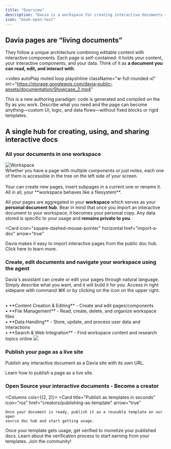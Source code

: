 ```yaml
---
title: "Overview"
description: "Davia is a workspace for creating interactive documents — pages that mix text, data, and AI-generated components."
icon: "book-open-text"
---
```



## Davia pages are “living documents”

They follow a unique architecture combining editable content with interactive components.
Each page is self-contained: it holds your content, your interactive components, and your data. Think of it as **a document you can read, edit, and interact with**.

<video
  autoPlay
  muted
  loop
  playsInline
  className="w-full rounded-xl"
  src="https://storage.googleapis.com/davia-public-assets/documentation/Showcase_2.mp4"
></video>

This is a new authoring paradigm: code is generated and compiled on the fly as you work. Describe what you need and the page can become anything—custom UI,
logic, and data flows—without fixed blocks or rigid templates.

## A single hub for creating, using, and sharing interactive docs

### All your documents in one workspace

<Card>
  <Columns cols={2}>
    <img
      src="images/workspace-filesystem.png"
      alt="Workspace"
      className="rounded-lg"
    ></img>
    <Card title="On the left side of the screen your workspace">
      <br />
      Whether you have a page with multiple components or just notes, each one of
      them is accessible in the tree on the left side of your screen. <br />
      <br /> Your can create new pages, insert subpages in a current one or
      rename it. All in all, your **workspace behaves like a filesystem**.
    </Card>
  </Columns>
</Card>

All your pages are aggregated in your **workspace** which serves as your **personal document hub**.
Bear in mind that once you import an interactive document to your workspace, it becomes your personal copy. Any data stored is specific to your usage and **remains private to you**.

<Card
  icon="square-dashed-mouse-pointer"
  horizontal
  href="import-a-doc"
  arrow="true"
>
  Davia makes it easy to import interactive pages from the public doc hub. Click
  here to learn more.
</Card>

### Create, edit documents and navigate your workspace using the agent

Davia's assistant can create or edit your pages through natural language.
Simply describe what you want, and it will build it for you.
Access in right sidepane with command ⌘K or by clicking on the <ChatIcon /> icon on the upper right.

<Card horizontal>
  <Columns cols={2}>
    <Card title="This chat is your working partner. Here's what it can do:">
      <br /> • **Content Creation & Editing** - Create and edit pages/components
      <br /> • **File Management** - Read, create, delete, and organize workspace
      files
      <br /> • **Data Handling** - Store, update, and process user data and
      interactions
      <br /> • **Search & Web Integration** - Find workspace content and research
      topics online
    </Card>
    <img src="images/left-chat.png" className="rounded-lg"></img>
  </Columns>
</Card>

### Publish your page as a live site

Publish any interactive document as a Davia site with its own URL.

<Card icon="share" horizontal href="publish" arrow="true">
  Learn how to publish a page as a live site.
</Card>

### Open Source your interactive documents - Become a creator

<Columns cols={(2, 2)}>
  <Card
    title="Publish as templates in seconds"
    icon="rss"
    href="creators/publishing-as-template"
    arrow="true"
  >
    Once your document is ready, publish it as a reusable template on our open
    source doc hub and start getting usage.
  </Card>
  <Card
    title="Start Earning"
    icon="hand-coins"
    href="creators/start-earning"
    arrow="true"
  >
    Once your template gets usage, get verified to monetize your published docs.
  </Card>
  <Card
    title="Become a Creator"
    icon="pencil-ruler"
    href="creators/become-a-creator"
    arrow="true"
  >
    Learn about the verification process to start earning from your templates.
  </Card>
  <Card
    title="Share on our socials"
    icon="reddit"
    href="https://www.reddit.com/r/davia_ai"
  >
    Join the community!
  </Card>
</Columns>
